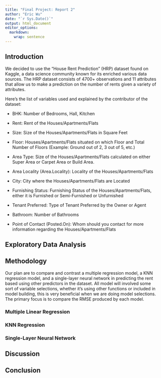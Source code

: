 ```yaml
---
title: "Final Project: Report 2"
author: "Eric Wu"
date: "`r Sys.Date()`"
output: html_document
editor_options: 
  markdown: 
    wrap: sentence
---
```


## Introduction

We decided to use the "House Rent Prediction" (HRP) dataset found on Kaggle, a data science community known for its enriched various data sources.
The HRP dataset consists of 4700+ observations and 11 attributes that allow us to make a prediction on the number of rents given a variety of attributes.

Here's the list of variables used and explained by the contributor of the dataset:

-   BHK: Number of Bedrooms, Hall, Kitchen

-   Rent: Rent of the Houses/Apartments/Flats

-   Size: Size of the Houses/Apartments/Flats in Square Feet

-   Floor: Houses/Apartments/Flats situated on which Floor and Total Number of Floors (Example: Ground out of 2, 3 out of 5, etc.)

-   Area Type: Size of the Houses/Apartments/Flats calculated on either Super Area or Carpet Area or Build Area.

-   Area Locality (Area.Locality): Locality of the Houses/Apartments/Flats

-   City: City where the Houses/Apartments/Flats are Located

-   Furnishing Status: Furnishing Status of the Houses/Apartments/Flats, either it is Furnished or Semi-Furnished or Unfurnished

-   Tenant Preferred: Type of Tenant Preferred by the Owner or Agent

-   Bathroom: Number of Bathrooms

-   Point of Contact (Posted.On): Whom should you contact for more information regarding the Houses/Apartments/Flats

## Exploratory Data Analysis

## Methodology

Our plan are to compare and contrast a multiple regression model, a KNN regression model, and a single-layer neural network in predicting the rent based using other predictors in the dataset. All model will involved some sort of variable selections, whether it's using other functions or included in model building, this is very beneficial when we are doing model selections. The primary focus is to compare the RMSE produced by each model. 

### Multiple Linear Regression

### KNN Regression

### Single-Layer Neural Network

## Discussion

## Conclusion
